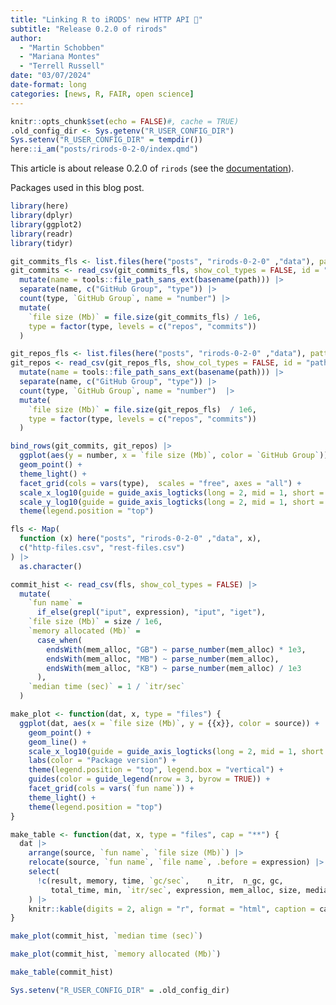 ```yaml
---
title: "Linking R to iRODS' new HTTP API 🥳"
subtitle: "Release 0.2.0 of rirods"
author: 
  - "Martin Schobben"
  - "Mariana Montes"
  - "Terrell Russell"
date: "03/07/2024"
date-format: long
categories: [news, R, FAIR, open science]
---
```


```r
knitr::opts_chunk$set(echo = FALSE)#, cache = TRUE)
.old_config_dir <- Sys.getenv("R_USER_CONFIG_DIR")
Sys.setenv("R_USER_CONFIG_DIR" = tempdir())
here::i_am("posts/rirods-0-2-0/index.qmd")
```

::: {.callout-note}
This article is about  release 0.2.0 of `rirods` (see the [documentation](http://rirods.irods4r.org)).
:::


Packages used in this blog post.

```r
library(here)
library(dplyr)
library(ggplot2)
library(readr)
library(tidyr)
```


```r
git_commits_fls <- list.files(here("posts", "rirods-0-2-0" ,"data"), pattern = "_commits", full.names = TRUE)
git_commits <- read_csv(git_commits_fls, show_col_types = FALSE, id = "path") |> 
  mutate(name = tools::file_path_sans_ext(basename(path))) |> 
  separate(name, c("GitHub Group", "type")) |> 
  count(type, `GitHub Group`, name = "number") |> 
  mutate(
    `file size (Mb)` = file.size(git_commits_fls) / 1e6,
    type = factor(type, levels = c("repos", "commits"))
  )

git_repos_fls <- list.files(here("posts", "rirods-0-2-0" ,"data"), pattern = "_repos", full.names = TRUE)
git_repos <- read_csv(git_repos_fls, show_col_types = FALSE, id = "path") |> 
  mutate(name = tools::file_path_sans_ext(basename(path))) |> 
  separate(name, c("GitHub Group", "type")) |> 
  count(type, `GitHub Group`, name = "number")  |> 
  mutate(
    `file size (Mb)` = file.size(git_repos_fls)  / 1e6,
    type = factor(type, levels = c("repos", "commits"))
  )

bind_rows(git_commits, git_repos) |> 
  ggplot(aes(y = number, x = `file size (Mb)`, color = `GitHub Group`)) +
  geom_point() +
  theme_light() +
  facet_grid(cols = vars(type),  scales = "free", axes = "all") +
  scale_x_log10(guide = guide_axis_logticks(long = 2, mid = 1, short = 0.5))+
  scale_y_log10(guide = guide_axis_logticks(long = 2, mid = 1, short = 0.5)) +
  theme(legend.position = "top")

```


```r
fls <- Map(
  function (x) here("posts", "rirods-0-2-0" ,"data", x),
  c("http-files.csv", "rest-files.csv")
) |>  
  as.character() 

commit_hist <- read_csv(fls, show_col_types = FALSE) |>
  mutate(
    `fun name` =
      if_else(grepl("iput", expression), "iput", "iget"),
    `file size (Mb)` = size / 1e6,
    `memory allocated (Mb)` =
      case_when(
        endsWith(mem_alloc, "GB") ~ parse_number(mem_alloc) * 1e3,
        endsWith(mem_alloc, "MB") ~ parse_number(mem_alloc),
        endsWith(mem_alloc, "KB") ~ parse_number(mem_alloc) / 1e3
      ),
    `median time (sec)` = 1 / `itr/sec`
  ) 

make_plot <- function(dat, x, type = "files") {
  ggplot(dat, aes(x = `file size (Mb)`, y = {{x}}, color = source)) +
    geom_point() +
    geom_line() +
    scale_x_log10(guide = guide_axis_logticks(long = 2, mid = 1, short = 0.5)) +
    labs(color = "Package version") + 
    theme(legend.position = "top", legend.box = "vertical") +
    guides(color = guide_legend(nrow = 3, byrow = TRUE)) +
    facet_grid(cols = vars(`fun name`)) +
    theme_light() +
    theme(legend.position = "top")
}

make_table <- function(dat, x, type = "files", cap = "**") {
  dat |>  
    arrange(source, `fun name`, `file size (Mb)`) |> 
    relocate(source, `fun name`, `file name`, .before = expression) |> 
    select(
      !c(result, memory, time, `gc/sec`,	n_itr,	n_gc, gc, 
         total_time, min, `itr/sec`, expression, mem_alloc, size, median), 
    ) |> 
    knitr::kable(digits = 2, align = "r", format = "html", caption = cap)
}
```


```r
make_plot(commit_hist, `median time (sec)`)
```

```r
make_plot(commit_hist, `memory allocated (Mb)`)
```

```r
make_table(commit_hist)
```

```r
Sys.setenv("R_USER_CONFIG_DIR" = .old_config_dir)
```

